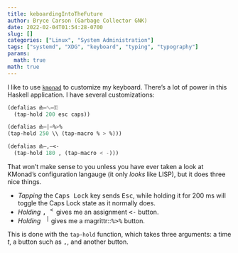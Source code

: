 ```yaml
---
title: keboardingIntoTheFuture
author: Bryce Carson (Garbage Collector GNK)
date: 2022-02-04T01:54:28-0700
slug: []
categories: ["Linux", "System Administration"]
tags: ["systemd", "XDG", "keyboard", "typing", "typography"]
params:
  math: true
math: true
---
```


I like to use [`kmonad`](https://github.com/kmonad/kmonad#-) to customize my keyboard. There's a lot of power in this Haskell application. I have several customizations:

```lisp
(defalias ᵺ–␛–⚿
  (tap-hold 200 esc caps))

(defalias ᵺ–|–%>%
(tap-hold 250 \\ (tap-macro % > %)))

(defalias ᵺ–,–<-
  (tap-hold 180 , (tap-macro < -)))
```

That won't make sense to you unless you have ever taken a look at KMonad's configuration langauge (it only *looks* like LISP), but it does three nice things.

- *Tapping* the <kbd>Caps Lock</kbd> key sends <kbd>Esc</kbd>, while holding it for 200&nbsp;ms will toggle the Caps Lock state as it normally does.
- *Holding* <kbd>, <sup>< </sup></kbd> gives me an assignment <kbd><-</kbd> button.
- *Holding* <kbd>\ <sup>|</sup></kbd> gives me a magrittr::<kbd>%>%</kbd> button.

This is done with the `tap-hold` function, which takes three arguments: a time $t$, a button such as <kbd>,</kbd>, and another button.
